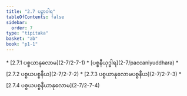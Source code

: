 ```yaml
---
title: "2.7 ပဉှာဝါရ"
tableOfContents: false
sidebar:
  order: 7
type: "tipitaka"
basket: "ab"
book: "p1-1"
---
```



<DynamicBreadcrumb />



<TableOfContents book="p1-1" section="2.7">
* [2.7.1 ပစ္စယာနုလောမ](2-7/2-7-1)
* [ပစ္စနီယုဒ္ဓါရ](2-7/paccaniyuddhara)
* [2.7.2 ပစ္စယပစ္စနီယ](2-7/2-7-2)
* [2.7.3 ပစ္စယာနုလောမပစ္စနီယ](2-7/2-7-3)
* [2.7.4 ပစ္စယပစ္စနီယာနုလောမ](2-7/2-7-4)
</TableOfContents>